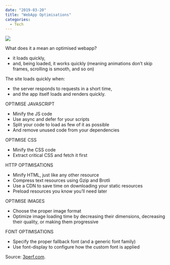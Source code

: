 ---
date: "2019-03-20"
title: "WebApp Optimisations"
categories:
  - Tech
---

![](./christopher-gower-291246-unsplash.jpg)

What does it a mean an optimised webapp?
* it loads quickly,
* and, being loaded, it works quickly (meaning animations don’t skip frames, scrolling is smooth, and so on)

The site loads quickly when:
* the server responds to requests in a short time,
* and the app itself loads and renders quickly.

OPTIMISE JAVASCRIPT

* Minify the JS code
* Use async and defer for your scripts
* Split your code to load as few of it as possible
* And remove unused code from your dependencies

OPTIMISE CSS

* Minify the CSS code
* Extract critical CSS and fetch it first

HTTP OPTIMISATIONS

* Minify HTML, just like any other resource
* Compress text resources using Gzip and Brotli
* Use a CDN to save time on downloading your static resources
* Preload resources you know you’ll need later

OPTIMISE IMAGES

* Choose the proper image format
* Optimize image loading time by decreasing their dimensions, decreasing their quality, or making them progressive

FONT OPTIMISATIONS

* Specify the proper fallback font (and a generic font family)
* Use font-display to configure how the custom font is applied

Source: [3perf.com](https://3perf.com/talks/web-perf-101/).